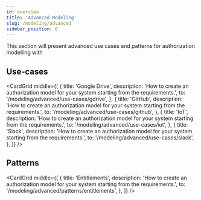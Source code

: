 ```yaml
---
id: overview
title: 'Advanced Modeling'
slug: /modeling/advanced
sidebar_position: 0
---
```



<DocumentationNotice />

This section will present advanced use cases and patterns for authorization modelling with <ProductName format={ProductNameFormat.LongForm}/>

<IntroCard
  title="When to use"
  description="The content in this section is useful if you would like to follow an end-to-end tutorial on how to build an authorization model for a common use-case or pattern."
/>

## Use-cases

<CardGrid
  middle={[
    {
      title: 'Google Drive',
      description: 'How to create an authorization model for your system starting from the requirements.',
      to: '/modeling/advanced/use-cases/gdrive',
    },
    {
      title: 'GitHub',
      description: 'How to create an authorization model for your system starting from the requirements.',
      to: '/modeling/advanced/use-cases/github',
    },
    {
      title: 'IoT',
      description: 'How to create an authorization model for your system starting from the requirements.',
      to: '/modeling/advanced/use-cases/iot',
    },
    {
      title: 'Slack',
      description: 'How to create an authorization model for your system starting from the requirements.',
      to: '/modeling/advanced/use-cases/slack',
    },
  ]}
/>

## Patterns

<CardGrid
  middle={[
    {
      title: 'Entitlements',
      description: 'How to create an authorization model for your system starting from the requirements.',
      to: '/modeling/advanced/patterns/entitlements',
    },
  ]}
/>
